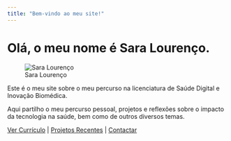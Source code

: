 ```yaml
---
title: "Bem-vindo ao meu site!"
---
```


# Olá, o meu nome é Sara Lourenço.

![Sara Lourenço](images/IMG_5312.jpg)

Este é o meu site sobre o meu percurso na licenciatura de Saúde Digital e Inovação Biomédica.

Aqui partilho o meu percurso pessoal, projetos e reflexões sobre o impacto da tecnologia na saúde, bem como de outros diversos temas.  

[Ver Currículo](curriculo.qmd) | [Projetos Recentes](projetos.qmd) | [Contactar](contacto.qmd)
